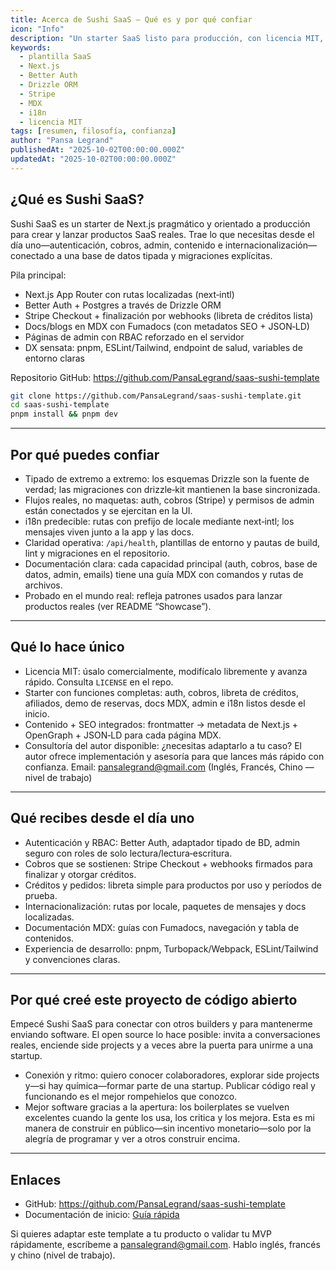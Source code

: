 ```yaml
---
title: Acerca de Sushi SaaS — Qué es y por qué confiar
icon: "Info"
description: "Un starter SaaS listo para producción, con licencia MIT, centrado en lanzar productos reales: i18n, Better Auth, Drizzle ORM, Stripe, MDX, admin con RBAC y una DX práctica. Pensado para clonar, extender y confiar."
keywords:
  - plantilla SaaS
  - Next.js
  - Better Auth
  - Drizzle ORM
  - Stripe
  - MDX
  - i18n
  - licencia MIT
tags: [resumen, filosofía, confianza]
author: "Pansa Legrand"
publishedAt: "2025-10-02T00:00:00.000Z"
updatedAt: "2025-10-02T00:00:00.000Z"
---
```


## ¿Qué es Sushi SaaS?

Sushi SaaS es un starter de Next.js pragmático y orientado a producción para crear y lanzar productos SaaS reales. Trae lo que necesitas desde el día uno—autenticación, cobros, admin, contenido e internacionalización—conectado a una base de datos tipada y migraciones explícitas.

Pila principal:

- Next.js App Router con rutas localizadas (next‑intl)
- Better Auth + Postgres a través de Drizzle ORM
- Stripe Checkout + finalización por webhooks (libreta de créditos lista)
- Docs/blogs en MDX con Fumadocs (con metadatos SEO + JSON‑LD)
- Páginas de admin con RBAC reforzado en el servidor
- DX sensata: pnpm, ESLint/Tailwind, endpoint de salud, variables de entorno claras

Repositorio GitHub: https://github.com/PansaLegrand/saas-sushi-template

```bash
git clone https://github.com/PansaLegrand/saas-sushi-template.git
cd saas-sushi-template
pnpm install && pnpm dev
```

---

## Por qué puedes confiar

- Tipado de extremo a extremo: los esquemas Drizzle son la fuente de verdad; las migraciones con drizzle‑kit mantienen la base sincronizada.
- Flujos reales, no maquetas: auth, cobros (Stripe) y permisos de admin están conectados y se ejercitan en la UI.
- i18n predecible: rutas con prefijo de locale mediante next‑intl; los mensajes viven junto a la app y las docs.
- Claridad operativa: `/api/health`, plantillas de entorno y pautas de build, lint y migraciones en el repositorio.
- Documentación clara: cada capacidad principal (auth, cobros, base de datos, admin, emails) tiene una guía MDX con comandos y rutas de archivos.
- Probado en el mundo real: refleja patrones usados para lanzar productos reales (ver README “Showcase”).

---

## Qué lo hace único

- Licencia MIT: úsalo comercialmente, modifícalo libremente y avanza rápido. Consulta `LICENSE` en el repo.
- Starter con funciones completas: auth, cobros, libreta de créditos, afiliados, demo de reservas, docs MDX, admin e i18n listos desde el inicio.
- Contenido + SEO integrados: frontmatter → metadata de Next.js + OpenGraph + JSON‑LD para cada página MDX.
- Consultoría del autor disponible: ¿necesitas adaptarlo a tu caso? El autor ofrece implementación y asesoría para que lances más rápido con confianza. Email: pansalegrand@gmail.com (Inglés, Francés, Chino — nivel de trabajo)

---

## Qué recibes desde el día uno

- Autenticación y RBAC: Better Auth, adaptador tipado de BD, admin seguro con roles de solo lectura/lectura‑escritura.
- Cobros que se sostienen: Stripe Checkout + webhooks firmados para finalizar y otorgar créditos.
- Créditos y pedidos: libreta simple para productos por uso y períodos de prueba.
- Internacionalización: rutas por locale, paquetes de mensajes y docs localizadas.
- Documentación MDX: guías con Fumadocs, navegación y tabla de contenidos.
- Experiencia de desarrollo: pnpm, Turbopack/Webpack, ESLint/Tailwind y convenciones claras.

---

## Por qué creé este proyecto de código abierto

Empecé Sushi SaaS para conectar con otros builders y para mantenerme enviando software. El open source lo hace posible: invita a conversaciones reales, enciende side projects y a veces abre la puerta para unirme a una startup.

- Conexión y ritmo: quiero conocer colaboradores, explorar side projects y—si hay química—formar parte de una startup. Publicar código real y funcionando es el mejor rompehielos que conozco.
- Mejor software gracias a la apertura: los boilerplates se vuelven excelentes cuando la gente los usa, los critica y los mejora. Esta es mi manera de construir en público—sin incentivo monetario—solo por la alegría de programar y ver a otros construir encima.

---

## Enlaces

- GitHub: https://github.com/PansaLegrand/saas-sushi-template
- Documentación de inicio: [Guía rápida](/es/blogs/quick-start)

Si quieres adaptar este template a tu producto o validar tu MVP rápidamente, escríbeme a pansalegrand@gmail.com. Hablo inglés, francés y chino (nivel de trabajo).
